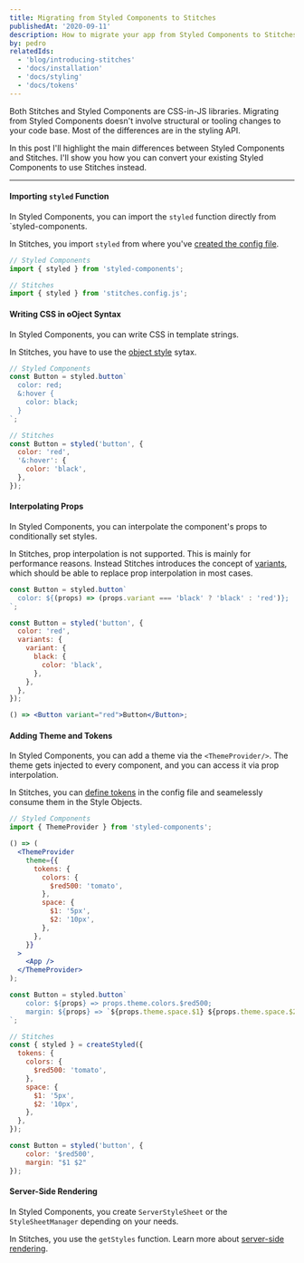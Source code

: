 ```yaml
---
title: Migrating from Styled Components to Stitches
publishedAt: '2020-09-11'
description: How to migrate your app from Styled Components to Stitches.
by: pedro
relatedIds:
  - 'blog/introducing-stitches'
  - 'docs/installation'
  - 'docs/styling'
  - 'docs/tokens'
---
```


Both Stitches and Styled Components are CSS-in-JS libraries. Migrating from Styled Components doesn't involve structural or tooling changes to your code base. Most of the differences are in the styling API.

In this post I'll highlight the main differences between Styled Components and Stitches. I'll show you how you can convert your existing Styled Components to use Stitches instead.

---

#### Importing `styled` Function

In Styled Components, you can import the `styled` function directly from `styled-components.

In Stitches, you import `styled` from where you've [created the config file](/docs/installation#create-your-config-file).

```jsx
// Styled Components
import { styled } from 'styled-components';

// Stitches
import { styled } from 'stitches.config.js';
```

#### Writing CSS in oOject Syntax

In Styled Components, you can write CSS in template strings.

In Stitches, you have to use the [object style](/docs/styling#object-syntax) sytax.

```jsx
// Styled Components
const Button = styled.button`
  color: red;
  &:hover {
    color: black;
  }
`;

// Stitches
const Button = styled('button', {
  color: 'red',
  '&:hover': {
    color: 'black',
  },
});
```

#### Interpolating Props

In Styled Components, you can interpolate the component's props to conditionally set styles.

In Stitches, prop interpolation is not supported. This is mainly for performance reasons. Instead Stitches introduces the concept of [variants](/docs/variants), which should be able to replace prop interpolation in most cases.

```jsx
const Button = styled.button`
  color: ${(props) => (props.variant === 'black' ? 'black' : 'red')};
`;

const Button = styled('button', {
  color: 'red',
  variants: {
    variant: {
      black: {
        color: 'black',
      },
    },
  },
});

() => <Button variant="red">Button</Button>;
```

#### Adding Theme and Tokens

In Styled Components, you can add a theme via the `<ThemeProvider/>`. The theme gets injected to every component, and you can access it via prop interpolation.

In Stitches, you can [define tokens](/docs/tokens) in the config file and seamelessly consume them in the Style Objects.

```jsx
// Styled Components
import { ThemeProvider } from 'styled-components';

() => (
  <ThemeProvider
    theme={{
      tokens: {
        colors: {
          $red500: 'tomato',
        },
        space: {
          $1: '5px',
          $2: '10px',
        },
      },
    }}
  >
    <App />
  </ThemeProvider>
);

const Button = styled.button`
	color: ${props} => props.theme.colors.$red500;
	margin: ${props} => `${props.theme.space.$1} ${props.theme.space.$2}`
`;

// Stitches
const { styled } = createStyled({
  tokens: {
    colors: {
      $red500: 'tomato',
    },
    space: {
      $1: '5px',
      $2: '10px',
    },
  },
});

const Button = styled('button', {
	color: '$red500',
	margin: "$1 $2"
});
```

#### Server-Side Rendering

In Styled Components, you create `ServerStyleSheet` or the `StyleSheetManager` depending on your needs.

In Stitches, you use the `getStyles` function. Learn more about [server-side rendering](/docs/server-side-rendering).

<!--
### Stitches specific features

Aside from the features mentioned above, Stitches provides a few extra things out-of-the-box.

#### Tokens Aware Values

In Stitches, you can  -->
